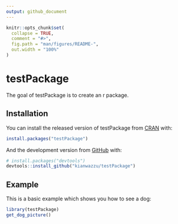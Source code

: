 ```yaml
---
output: github_document
---
```


<!-- README.md is generated from README.Rmd. Please edit that file -->

```r
knitr::opts_chunk$set(
  collapse = TRUE,
  comment = "#>",
  fig.path = "man/figures/README-",
  out.width = "100%"
)
```

# testPackage

<!-- badges: start -->
<!-- badges: end -->

The goal of testPackage is to create an r package.


## Installation

You can install the released version of testPackage from [CRAN](https://CRAN.R-project.org) with:

``` r
install.packages("testPackage")
```

And the development version from [GitHub](https://github.com/) with:

``` r
# install.packages("devtools")
devtools::install_github("kianwazzu/testPackage")
```
## Example

This is a basic example which shows you how to see a dog:

```r
library(testPackage)
get_dog_picture()
```


